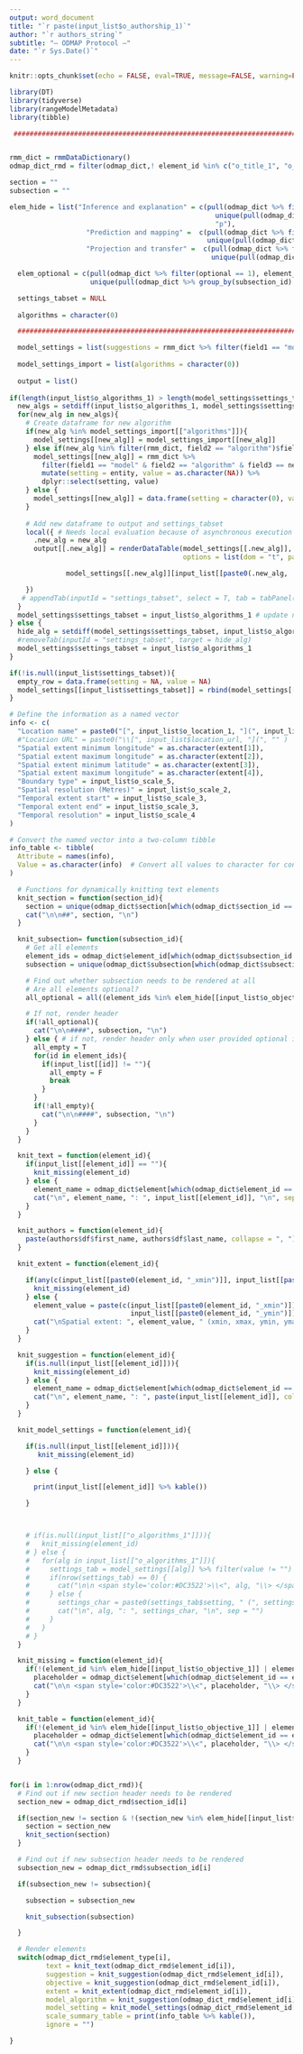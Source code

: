 ```yaml
---
output: word_document
title: "`r paste(input_list$o_authorship_1)`"
author: "`r authors_string`"
subtitle: "– ODMAP Protocol –"
date: "`r Sys.Date()`"
---
```


```r
knitr::opts_chunk$set(echo = FALSE, eval=TRUE, message=FALSE, warning=FALSE)

library(DT)
library(tidyverse)
library(rangeModelMetadata)
library(tibble)

 ##################################################################################################################################


rmm_dict = rmmDataDictionary()
odmap_dict_rmd = filter(odmap_dict,! element_id %in% c("o_title_1", "o_authorship_1", "o_authorship_2"))

section = ""
subsection = ""

elem_hide = list("Inference and explanation" = c(pull(odmap_dict %>% filter(inference == 0), element_id), # unused elements
                                                   unique(pull(odmap_dict %>% group_by(subsection_id) %>% filter(all(inference  == 0)), subsection_id)), # unused subsections
                                                   "p"),
                   "Prediction and mapping" =  c(pull(odmap_dict %>% filter(prediction == 0), element_id), 
                                                 unique(pull(odmap_dict %>% group_by(subsection_id) %>% filter(all(prediction == 0)), subsection_id))),
                   "Projection and transfer" =  c(pull(odmap_dict %>% filter(projection == 0), element_id),
                                                  unique(pull(odmap_dict %>% group_by(subsection_id) %>% filter(all(projection  == 0)), subsection_id))))

  elem_optional = c(pull(odmap_dict %>% filter(optional == 1), element_id), # optional elements
                    unique(pull(odmap_dict %>% group_by(subsection_id) %>% filter(all(optional == 1)), subsection_id))) # optional subsections)

  settings_tabset = NULL
  
  algorithms = character(0)

  ##################################################################################################################################

  model_settings = list(suggestions = rmm_dict %>% filter(field1 == "model" & field2 == "algorithm") %>% pull(field3) %>% unique() %>% trimws())
                                  
  model_settings_import = list(algorithms = character(0))
  
  output = list()
  
if(length(input_list$o_algorithms_1) > length(model_settings$settings_tabset)) { # New algorithm selected
  new_algs = setdiff(input_list$o_algorithms_1, model_settings$settings_tabset)
  for(new_alg in new_algs){
    # Create dataframe for new algorithm
    if(new_alg %in% model_settings_import[["algorithms"]]){
      model_settings[[new_alg]] = model_settings_import[[new_alg]]
    } else if(new_alg %in% filter(rmm_dict, field2 == "algorithm")$field3){
      model_settings[[new_alg]] = rmm_dict %>%
        filter(field1 == "model" & field2 == "algorithm" & field3 == new_alg) %>%
        mutate(setting = entity, value = as.character(NA)) %>%
        dplyr::select(setting, value)
    } else {
      model_settings[[new_alg]] = data.frame(setting = character(0), value = character(0))
    }
    
    # Add new dataframe to output and settings_tabset
    local({ # Needs local evaluation because of asynchronous execution of renderDataTable
      .new_alg = new_alg
      output[[.new_alg]] = renderDataTable(model_settings[[.new_alg]], editable = T, rownames = F,
                                           options = list(dom = "t", pageLength = 50, autoWidth = T, columnDefs = list(list(width = '50%', targets = "_all"))))

              model_settings[[.new_alg]][input_list[[paste0(.new_alg, '_cell_edit')]]$row, input_list[[paste0(.new_alg, '_cell_edit')]]$col + 1] = field_existsinput_list[[paste0(.new_alg, '_cell_edit')]]$value

    })
   # appendTab(inputId = "settings_tabset", select = T, tab = tabPanel(title = new_alg, value = new_alg, dataTableOutput(outputId = new_alg)))
  }
  model_settings$settings_tabset = input_list$o_algorithms_1 # update name list of displayed tabs
} else {
  hide_alg = setdiff(model_settings$settings_tabset, input_list$o_algorithms_1)
  #removeTab(inputId = "settings_tabset", target = hide_alg)
  model_settings$settings_tabset = input_list$o_algorithms_1
}

if(!is.null(input_list$settings_tabset)){
  empty_row = data.frame(setting = NA, value = NA)
  model_settings[[input_list$settings_tabset]] = rbind(model_settings[[input_list$settings_tabset]], empty_row)
} 

# Define the information as a named vector
info <- c(
  "Location name" = paste0("[", input_list$o_location_1, "](", input_list$location_url, ")"),
  #"Location URL" = paste0("\\[", input_list$location_url, "](", "" )
  "Spatial extent minimum longitude" = as.character(extent[1]),
  "Spatial extent maximum longitude" = as.character(extent[2]),
  "Spatial extent minimum latitude" = as.character(extent[3]),
  "Spatial extent maximum longitude" = as.character(extent[4]),
  "Boundary type" = input_list$o_scale_5,
  "Spatial resolution (Metres)" = input_list$o_scale_2,
  "Temporal extent start" = input_list$o_scale_3,
  "Temporal extent end" = input_list$o_scale_3,
  "Temporal resolution" = input_list$o_scale_4
)

# Convert the named vector into a two-column tibble
info_table <- tibble(
  Attribute = names(info),
  Value = as.character(info)  # Convert all values to character for consistency
)

```

```r

  # Functions for dynamically knitting text elements
  knit_section = function(section_id){
    section = unique(odmap_dict$section[which(odmap_dict$section_id == section_id)])
    cat("\n\n##", section, "\n")
  }

  knit_subsection= function(subsection_id){
    # Get all elements
    element_ids = odmap_dict$element_id[which(odmap_dict$subsection_id == subsection_id)]
    subsection = unique(odmap_dict$subsection[which(odmap_dict$subsection_id == subsection_id)])

    # Find out whether subsection needs to be rendered at all
    # Are all elements optional?
    all_optional = all((element_ids %in% elem_hide[[input_list$o_objective_1]] | element_ids %in% elem_optional))

    # If not, render header
    if(!all_optional){
      cat("\n\n####", subsection, "\n")
    } else { # if not, render header only when user provided optional inputs
      all_empty = T
      for(id in element_ids){
        if(input_list[[id]] != ""){
          all_empty = F
          break
        }
      }
      if(!all_empty){
        cat("\n\n####", subsection, "\n")
      }
    }
  }

  knit_text = function(element_id){
    if(input_list[[element_id]] == ""){
      knit_missing(element_id)
    } else {
      element_name = odmap_dict$element[which(odmap_dict$element_id == element_id)]
      cat("\n", element_name, ": ", input_list[[element_id]], "\n", sep="")
    }
  }

  knit_authors = function(element_id){
    paste(authors$df$first_name, authors$df$last_name, collapse = ", ")
  }

  knit_extent = function(element_id){

    if(any(c(input_list[[paste0(element_id, "_xmin")]], input_list[[paste0(element_id, "_xmax")]], input_list[[paste0(element_id, "_ymin")]], input_list[[paste0(element_id, "_ymax")]])) %in% c(NA, FALSE)){
      knit_missing(element_id)
    } else {
      element_value = paste(c(input_list[[paste0(element_id, "_xmin")]], input_list[[paste0(element_id, "_xmax")]],
                              input_list[[paste0(element_id, "_ymin")]], input_list[[paste0(element_id, "_ymax")]]), collapse = ", ")
      cat("\nSpatial extent: ", element_value, " (xmin, xmax, ymin, ymax)\n", sep="")
    }
  }

  knit_suggestion = function(element_id){
    if(is.null(input_list[[element_id]])){
      knit_missing(element_id)
    } else {
      element_name = odmap_dict$element[which(odmap_dict$element_id == element_id)]
      cat("\n", element_name, ": ", paste(input_list[[element_id]], collapse = ", "), "\n", sep="")
    }
  }

  knit_model_settings = function(element_id){

    if(is.null(input_list[[element_id]])){
       knit_missing(element_id)

    } else {

      print(input_list[[element_id]] %>% kable())

    }



    # if(is.null(input_list[["o_algorithms_1"]])){
    #   knit_missing(element_id)
    # } else {
    #   for(alg in input_list[["o_algorithms_1"]]){
    #     settings_tab = model_settings[[alg]] %>% filter(value != "")
    #     if(nrow(settings_tab) == 0) {
    #       cat("\n\n <span style='color:#DC3522'>\\<", alg, "\\> </span>\n", sep = "")
    #     } else {
    #       settings_char = paste0(settings_tab$setting, " (", settings_tab$value, ")", collapse = ", ")
    #       cat("\n", alg, ": ", settings_char, "\n", sep = "")
    #     }
    #   }
    # }
  }

  knit_missing = function(element_id){
    if(!(element_id %in% elem_hide[[input_list$o_objective_1]] | element_id %in% elem_optional)){
      placeholder = odmap_dict$element[which(odmap_dict$element_id == element_id)]
      cat("\n\n <span style='color:#DC3522'>\\<", placeholder, "\\> </span>\n", sep = "")
    }
  }

  knit_table = function(element_id){
    if(!(element_id %in% elem_hide[[input_list$o_objective_1]] | element_id %in% elem_optional)){
      placeholder = odmap_dict$element[which(odmap_dict$element_id == element_id)]
      cat("\n\n <span style='color:#DC3522'>\\<", placeholder, "\\> </span>\n", sep = "")
    }
  }



```

```r
for(i in 1:nrow(odmap_dict_rmd)){
  # Find out if new section header needs to be rendered
  section_new = odmap_dict_rmd$section_id[i]

  if(section_new != section & !(section_new %in% elem_hide[[input_list$o_objective_1]])){
    section = section_new
    knit_section(section)
  }

  # Find out if new subsection header needs to be rendered
  subsection_new = odmap_dict_rmd$subsection_id[i]

  if(subsection_new != subsection){

    subsection = subsection_new

    knit_subsection(subsection)

  }

  # Render elements
  switch(odmap_dict_rmd$element_type[i],
         text = knit_text(odmap_dict_rmd$element_id[i]),
         suggestion = knit_suggestion(odmap_dict_rmd$element_id[i]),
         objective = knit_suggestion(odmap_dict_rmd$element_id[i]),
         extent = knit_extent(odmap_dict_rmd$element_id[i]),
         model_algorithm = knit_suggestion(odmap_dict_rmd$element_id[i]),
         model_setting = knit_model_settings(odmap_dict_rmd$element_id[i]),
         scale_summary_table = print(info_table %>% kable()),
         ignore = "")

}
```

